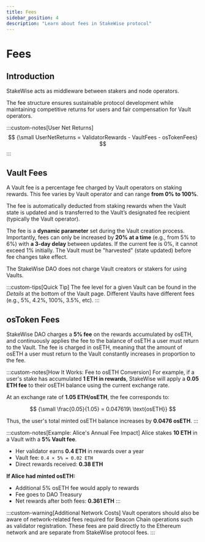 ```yaml
---
title: Fees
sidebar_position: 4
description: "Learn about fees in StakeWise protocol"
---
```



# Fees

## Introduction

StakeWise acts as middleware between stakers and node operators.

The fee structure ensures sustainable protocol development while maintaining competitive returns for users and fair compensation for Vault operators.

:::custom-notes[User Net Returns]
$$
{\small UserNetReturns = ValidatorRewards - VaultFees - osTokenFees}
$$
:::

## Vault Fees

A Vault fee is a percentage fee charged by Vault operators on staking rewards.
This fee varies by Vault operator and can range **from 0% to 100%**.

The fee is automatically deducted from staking rewards when the Vault state is updated and is transferred to the Vault’s designated fee recipient (typically the Vault operator).

The fee is a **dynamic parameter** set during the Vault creation process.
Importantly, fees can only be increased by **20% at a time** (e.g., from 5% to 6%) with **a 3-day delay** between updates.
If the current fee is 0%, it cannot exceed 1% initially.
The Vault must be "harvested" (state updated) before fee changes take effect.

The StakeWise DAO does not charge Vault creators or stakers for using Vaults.

:::custom-tips[Quick Tip]
The fee level for a given Vault can be found in the *Details* at the bottom of the Vault page. Different Vaults have different fees (e.g., 5%, 4.2%, 100%, 3.5%, etc).
:::

## osToken Fees

StakeWise DAO charges a **5% fee** on the rewards accumulated by osETH, and continuously applies the fee to the balance of osETH a user must return to the Vault.
The fee is charged in osETH, meaning that the amount of osETH a user must return to the Vault constantly increases in proportion to the fee.

:::custom-notes[How It Works: Fee to osETH Conversion]
For example, if a user's stake has accumulated **1 ETH in rewards**, StakeWise will apply a **0.05 ETH fee** to their osETH balance using the current exchange rate.

At an exchange rate of **1.05 ETH/osETH**, the fee corresponds to:

$$
{\small \frac{0.05}{1.05} = 0.047619\ \text{osETH}}
$$

Thus, the user's total minted osETH balance increases by **0.0476 osETH**.
:::

:::custom-notes[Example: Alice's Annual Fee Impact]
Alice stakes **10 ETH** in a Vault with a **5% Vault fee**.

- Her validator earns **0.4 ETH** in rewards over a year
- Vault fee: `0.4 × 5% = 0.02 ETH`
- Direct rewards received: **0.38 ETH**

**If Alice had minted osETH:**
- Additional 5% osETH fee would apply to rewards
- Fee goes to DAO Treasury
- Net rewards after both fees: **0.361 ETH**
:::

:::custom-warning[Additional Network Costs]
Vault operators should also be aware of network-related fees required for Beacon Chain operations such as validator registration.
These fees are paid directly to the Ethereum network and are separate from StakeWise protocol fees.
:::

